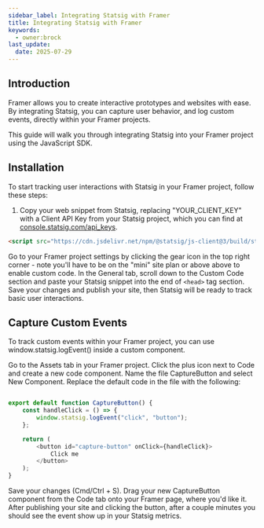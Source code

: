 ```yaml
---
sidebar_label: Integrating Statsig with Framer
title: Integrating Statsig with Framer
keywords:
  - owner:brock
last_update:
  date: 2025-07-29
---
```


## Introduction

Framer allows you to create interactive prototypes and websites with ease. By integrating Statsig, you can capture user behavior, and log custom events, directly within your Framer projects.

This guide will walk you through integrating Statsig into your Framer project using the JavaScript SDK.

## Installation

To start tracking user interactions with Statsig in your Framer project, follow these steps:

1. Copy your web snippet from Statsig, replacing "YOUR_CLIENT_KEY" with a Client API Key from your Statsig project, which you can find at [console.statsig.com/api_keys](https://console.statsig.com/api_keys).
```html
<script src="https://cdn.jsdelivr.net/npm/@statsig/js-client@3/build/statsig-js-client+session-replay+web-analytics.min.js?apikey=[YOUR_CLIENT_KEY]"></script>
```
Go to your Framer project settings by clicking the gear icon in the top right corner - note you'll have to be on the "mini" site plan or above above to enable custom code.
In the General tab, scroll down to the Custom Code section and paste your Statsig snippet into the end of `<head>` tag section. Save your changes and publish your site, then Statsig will be ready to track basic user interactions.

## Capture Custom Events
To track custom events within your Framer project, you can use window.statsig.logEvent() inside a custom component.

Go to the Assets tab in your Framer project.
Click the plus icon next to Code and create a new code component.
Name the file CaptureButton and select New Component.
Replace the default code in the file with the following:

```js

export default function CaptureButton() {
    const handleClick = () => {
        window.statsig.logEvent("click", "button");
    };

    return (
        <button id="capture-button" onClick={handleClick}>
            Click me
        </button>
    );
}
```
Save your changes (Cmd/Ctrl + S).
Drag your new CaptureButton component from the Code tab onto your Framer page, where you'd like it.
After publishing your site and clicking the button, after a couple minutes you should see the event show up in your Statsig metrics. 
